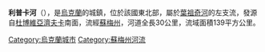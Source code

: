 '''利普卡河'''（{{lang-uk|Липка}}），是[[烏克蘭|烏克蘭]]的城鎮，位於該國東北部，屬於[[葉祖奇河|葉祖奇河]]的左支流，發源自[[杜博維亞濟夫卡|杜博維亞濟夫卡]]南面，流經[[蘇梅州|蘇梅州]]，河道全長30公里，流域面積139平方公里。

{{DEFAULTSORT:Липка (притока Єзучу)}}
[[Category:烏克蘭城市|Category:烏克蘭城市]]
[[Category:蘇梅州河流|Category:蘇梅州河流]]


{{Ukraine-river-stub}}